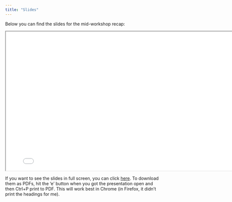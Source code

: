 ```yaml
---
title: "Slides"
---
```


Below you can find the slides for the mid-workshop recap:

<div>

```{=html}
<iframe class="slide-deck" src="slides/" width = "800" height = "450"></iframe>
```

</div>

If you want to see the slides in full screen, you can click [here](slides/){target="_blank"}. To download them as PDFs, hit the 'e' button when you got the presentation open and then Ctrl+P print to PDF. This will work best in Chrome (in Firefox, it didn't print the headings for me).